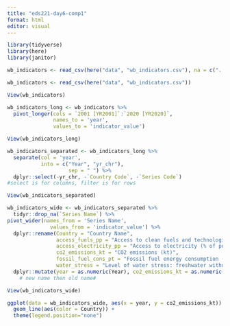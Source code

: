 ```yaml
---
title: "eds221-day6-comp1"
format: html
editor: visual
---
```


```r
library(tidyverse)
library(here)
library(janitor)
```

```r
wb_indicators <- read_csv(here("data", "wb_indicators.csv"), na = c("..", ""))
```

```r
wb_indicators <- read_csv(here("data", "wb_indicators.csv"))
```

```r
View(wb_indicators)
```

```r
wb_indicators_long <- wb_indicators %>% 
  pivot_longer(cols = `2001 [YR2001]`:`2020 [YR2020]`,
               names_to = 'year',
               values_to = 'indicator_value')
```

```r
View(wb_indicators_long)
```

```r
wb_indicators_separated <- wb_indicators_long %>% 
  separate(col = 'year',
           into = c("Year", "yr_chr"),
                    sep = " ") %>% 
  dplyr::select(-yr_chr, -`Country Code`, -`Series Code`)
#select is for columns, filter is for rows
```

```r
View(wb_indicators_separated)
```

```r
wb_indicators_wide <- wb_indicators_separated %>% 
  tidyr::drop_na(`Series Name`) %>% 
pivot_wider(names_from = 'Series Name',
              values_from = 'indicator_value') %>% 
  dplyr::rename(Country = "Country Name", 
                access_fuels_pp = "Access to clean fuels and technologies for cooking (% of population)",
                access_electricity_pp = "Access to electricity (% of population)",
                co2_emissions_kt = "CO2 emissions (kt)",
                fossil_fuel_cons_pt = "Fossil fuel energy consumption (% of total)",
                water_stress = "Level of water stress: freshwater withdrawal as a proportion of available freshwater resources") %>% 
  dplyr::mutate(year = as.numeric(Year), co2_emissions_kt = as.numeric(co2_emissions_kt))
    # new name then old name#
```

```r
View(wb_indicators_wide)
```

```r
ggplot(data = wb_indicators_wide, aes(x = year, y = co2_emissions_kt)) +
  geom_line(aes(color = Country)) + 
  theme(legend.position="none")
```
